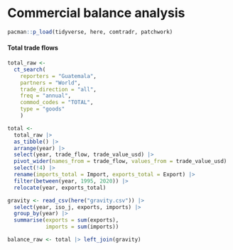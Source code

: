 # Commercial balance analysis

```r
pacman::p_load(tidyverse, here, comtradr, patchwork)
```

#### Total trade flows

```r
total_raw <- 
  ct_search(
    reporters = "Guatemala",
    partners = "World",
    trade_direction = "all",
    freq = "annual",
    commod_codes = "TOTAL",
    type = "goods"
    )

total <- 
  total_raw |> 
  as_tibble() |> 
  arrange(year) |> 
  select(year, trade_flow, trade_value_usd) |> 
  pivot_wider(names_from = trade_flow, values_from = trade_value_usd) |> 
  select(!4) |> 
  rename(imports_total = Import, exports_total = Export) |> 
  filter(between(year, 1995, 2020)) |> 
  relocate(year, exports_total)
```

```r
gravity <- read_csv(here("gravity.csv")) |> 
  select(year, iso_j, exports, imports) |> 
  group_by(year) |> 
  summarise(exports = sum(exports),
            imports = sum(imports))

balance_raw <- total |> left_join(gravity)
```

```r

```
